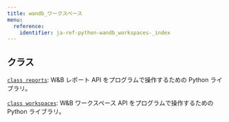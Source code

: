 ```yaml
---
title: wandb_ワークスペース
menu:
  reference:
    identifier: ja-ref-python-wandb_workspaces-_index
---
```


<Card title="View the source code" href="https://github.com/wandb/wandb-workspaces/blob/main/wandb_workspaces/" icon="github"/>

## クラス

[`class reports`](/ja/models/ref/python/wandb_workspaces/reports/): W&B レポート API をプログラムで操作するための Python ライブラリ。

[`class workspaces`](/ja/models/ref/python/wandb_workspaces/workspaces/): W&B ワークスペース API をプログラムで操作するための Python ライブラリ。